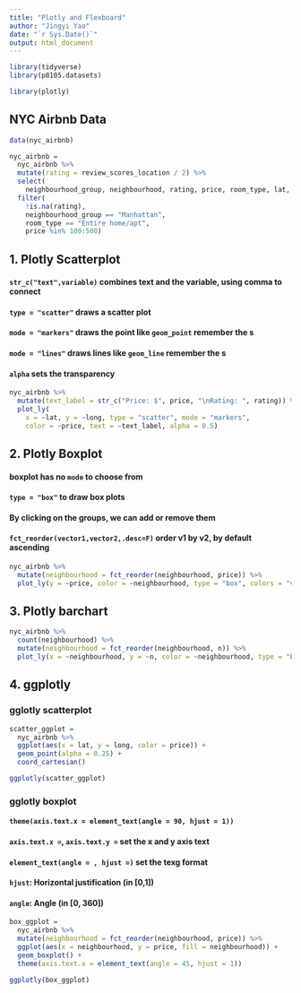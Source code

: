 ```yaml
---
title: "Plotly and Flexboard"
author: "Jingyi Yao"
date: "`r Sys.Date()`"
output: html_document
---
```


```r
library(tidyverse)
library(p8105.datasets)

library(plotly)
```

## NYC Airbnb Data
```r
data(nyc_airbnb)

nyc_airbnb = 
  nyc_airbnb %>% 
  mutate(rating = review_scores_location / 2) %>%
  select(
    neighbourhood_group, neighbourhood, rating, price, room_type, lat, long) %>%
  filter(
    !is.na(rating), 
    neighbourhood_group == "Manhattan",
    room_type == "Entire home/apt",
    price %in% 100:500)

```

## 1. Plotly Scatterplot

#### `str_c("text",variable)` combines text and the variable, using comma to connect
#### `type = "scatter"` draws a scatter plot
#### `mode = "markers"` draws the point like `geom_point`  remember the s
#### `mode = "lines"` draws lines like `geom_line`         remember the s
#### `alpha` sets the transparency

```r
nyc_airbnb %>%
  mutate(text_label = str_c("Price: $", price, "\nRating: ", rating)) %>% 
  plot_ly(
    x = ~lat, y = ~long, type = "scatter", mode = "markers",
    color = ~price, text = ~text_label, alpha = 0.5)

```



## 2. Plotly  Boxplot

#### boxplot has no `mode` to choose from
#### `type = "box"` to draw box plots
#### By clicking on the groups, we can add or remove them
#### `fct_reorder(vector1,vector2,.desc=F)` order v1 by v2, by default ascending

```r
nyc_airbnb %>% 
  mutate(neighbourhood = fct_reorder(neighbourhood, price)) %>% 
  plot_ly(y = ~price, color = ~neighbourhood, type = "box", colors = "viridis")

```



## 3. Plotly barchart

```r
nyc_airbnb %>% 
  count(neighbourhood) %>% 
  mutate(neighbourhood = fct_reorder(neighbourhood, n)) %>% 
  plot_ly(x = ~neighbourhood, y = ~n, color = ~neighbourhood, type = "bar", colors = "viridis")

```



## 4. ggplotly

### gglotly scatterplot
```r
scatter_ggplot = 
  nyc_airbnb %>%
  ggplot(aes(x = lat, y = long, color = price)) +
  geom_point(alpha = 0.25) +
  coord_cartesian()

ggplotly(scatter_ggplot)

```


### gglotly boxplot

#### `theme(axis.text.x = element_text(angle = 90, hjust = 1))`
#### `axis.text.x =`, `axis.text.y = ` set the x and y axis text
#### `element_text(angle = , hjust =)` set the texg format
#### `hjust`: Horizontal justification (in [0,1])
#### `angle`:	Angle (in [0, 360])
```r
box_ggplot = 
  nyc_airbnb %>% 
  mutate(neighbourhood = fct_reorder(neighbourhood, price)) %>% 
  ggplot(aes(x = neighbourhood, y = price, fill = neighbourhood)) +
  geom_boxplot() +
  theme(axis.text.x = element_text(angle = 45, hjust = 1))

ggplotly(box_ggplot)

```